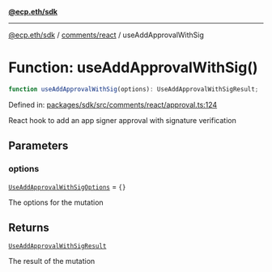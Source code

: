 [**@ecp.eth/sdk**](../../../index.mdx)

***

[@ecp.eth/sdk](/sdk-reference/index.mdx) / [comments/react](/sdk-reference/comments/react/index.mdx) / useAddApprovalWithSig

# Function: useAddApprovalWithSig()

```ts
function useAddApprovalWithSig(options): UseAddApprovalWithSigResult;
```

Defined in: [packages/sdk/src/comments/react/approval.ts:124](https://github.com/ecp-eth/comments-monorepo/blob/main/packages/sdk/src/comments/react/approval.ts#L124)

React hook to add an app signer approval with signature verification

## Parameters

### options

[`UseAddApprovalWithSigOptions`](/sdk-reference/comments/react/type-aliases/UseAddApprovalWithSigOptions.mdx) = `{}`

The options for the mutation

## Returns

[`UseAddApprovalWithSigResult`](/sdk-reference/comments/react/type-aliases/UseAddApprovalWithSigResult.mdx)

The result of the mutation
